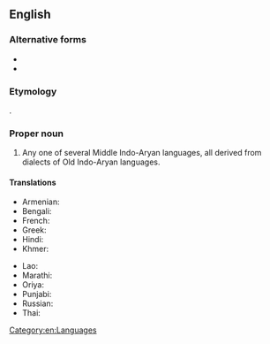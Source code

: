 ==English==
{{wikipedia}}

===Alternative forms===
* {{l|en|Pracrit}}
* {{l|en|Prākrit}}

===Etymology===
{{bor|en|sa|प्राकृत||unrefined, natural, i.e. vernacular}}.

===Proper noun===
{{en-proper noun|Prakrits}}

# Any one of several Middle Indo-Aryan languages, all derived from dialects of Old Indo-Aryan languages.

====Translations====
{{trans-top|any of Middle Indo-Aryan languages, derived from dialects of Old Indo-Aryan languages}}
* Armenian: {{t|hy|պրակրիտ|sc=Armn}}
* Bengali: {{t|bn|প্রাকৃত}}
* French: {{t+|fr|prakrit}}
* Greek: {{t|el|πρακριτική γλώσσα|f}}
* Hindi: {{t+|hi|प्राकृत|m|sc=Deva}}
* Khmer: {{t+|km|ប្រាក្រឹត|tr=praakrət|sc=Ethi}}
{{trans-mid}}
* Lao: {{t-needed|lo}}
* Marathi: {{t|mr|प्राकृत}}
* Oriya: {{t-needed|or}}
* Punjabi: {{t-needed|pa}}
* Russian: {{t+|ru|пракрит}}
* Thai: {{t|th|ปรากฤต}}
{{trans-bottom}}

[[Category:en:Languages]]